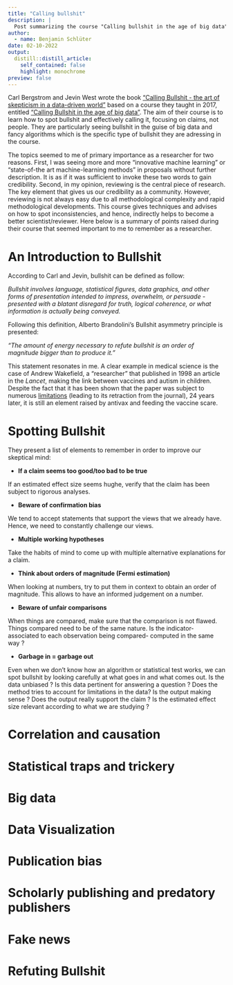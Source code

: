 ```yaml
---
title: "Calling bullshit"
description: |
  Post summarizing the course "Calling bullshit in the age of big data" which offers tools to enhance our reviewing skills.
author:
  - name: Benjamin Schlüter
date: 02-10-2022
output:
  distill::distill_article:
    self_contained: false
    highlight: monochrome
preview: false
---
```


Carl Bergstrom and Jevin West wrote the book ["Calling Bullshit - the art of skepticism in a data-driven world"](https://www.penguinrandomhouse.com/books/563882/calling-bullshit-by-carl-t-bergstrom-and-jevin-d-west/) based on a course they taught in 2017, entitled ["Calling Bullshit in the age of big data" ](https://www.callingbullshit.org/videos.html). The aim of their course is to learn how to spot bullshit and effectively calling it, focusing on claims, not people. They are particularly seeing bullshit in the guise of big data and fancy algorithms which is the specific type of bullshit they are adressing in the course. 

The topics seemed to me of primary importance as a researcher for two reasons. First, I was seeing more and more "innovative machine learning" or "state-of-the art machine-learning methods" in proposals without further description. It is as if it was sufficient to invoke these two words to gain credibility. Second, in my opinion, reviewing is the central piece of research. The key element that gives us our credibility as a community. However, reviewing is not always easy due to all methodological complexity and rapid methodological developments. This course gives techniques and advises on how to spot inconsistencies, and hence, indirectly helps to become a better scientist/reviewer. Here below is a summary of points raised during their course that seemed important to me to remember as a researcher.



# An Introduction to Bullshit

According to Carl and Jevin, bullshit can be defined as follow:

*Bullshit involves language, statistical figures, data graphics, and other forms of presentation intended to impress, overwhelm, or persuade -presented with a blatant disregard for truth, logical coherence, or what information is actually being conveyed.*

Following this definition, Alberto Brandolini's Bullshit asymmetry principle is presented: 

*"The amount of energy necessary to refute bullshit is an order of magnitude bigger than to produce it."*

This statement resonates in me. A clear example in medical science is the case of Andrew Wakefield, a "researcher" that published in 1998 an article in the *Lancet*, making the link between vaccines and autism in children. Despite the fact that it has been shown that the paper was subject to numerous [limitations](https://www.bmj.com/content/342/bmj.c7452) (leading to its retraction from the journal), 24 years later, it is still an element raised by antivax and feeding the vaccine scare.



# Spotting Bullshit

They present a list of elements to remember in order to improve our skeptical mind:

* **If a claim seems too good/too bad to be true**

If an estimated effect size seems hughe, verify that the claim has been subject to rigorous analyses.

* **Beware of confirmation bias**

We tend to accept statements that support the views that we already have. Hence, we need to constantly challenge our views.

* **Multiple working hypotheses**

Take the habits of mind to come up with multiple alternative explanations for a claim. 

* **Think about orders of magnitude (Fermi estimation)**

When looking at numbers, try to put them in context to obtain an order of magnitude. This allows to have an informed judgement on a number.

* **Beware of unfair comparisons**

When things are compared, make sure that the comparison is not flawed. Things compared need to be of the same nature. Is the indicator- associated to each observation being compared- computed in the same way ?

* **Garbage in = garbage out**

Even when we don't know how an algorithm or statistical test works, we can spot bullshit by looking carefully at what goes in and what comes out. Is the data unbiased ? Is this data pertinent for answering a question ? Does the method tries to account for limitations in the data? Is the output making sense ? Does the output really support the claim ? Is the estimated effect size relevant according to what we are studying ?



# Correlation and causation


# Statistical traps and trickery

# Big data

# Data Visualization

# Publication bias

# Scholarly publishing and predatory publishers

# Fake news


# Refuting Bullshit
